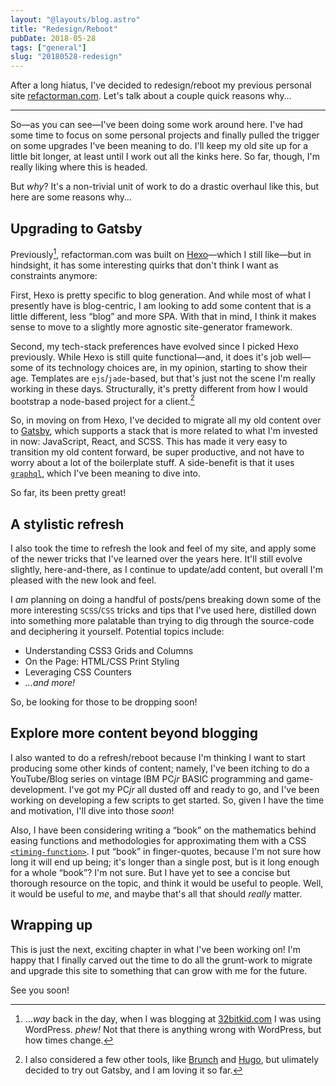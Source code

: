 ```yaml
---
layout: "@layouts/blog.astro"
title: "Redesign/Reboot"
pubDate: 2018-05-28
tags: ["general"]
slug: "20180528-redesign"
---
```

After a long hiatus, I've decided to redesign/reboot my previous personal site [refactorman.com](http://refactorman.com). Let's talk about a couple quick reasons why…

***

So—as you can see—I've been doing some work around here. I've had some time to focus on some personal projects and finally pulled the trigger on some upgrades I've been meaning to do. I'll keep my old site up for a little bit longer, at least until I work out all the kinks here. So far, though, I'm really liking where this is headed. 

But *why*? It's a non-trivial unit of work to do a drastic overhaul like this, but here are some reasons why…

## Upgrading to Gatsby

Previously[^way-back], refactorman.com was built on [Hexo](https://hexo.io/)—which I still like—but in hindsight, it has some interesting quirks that don't think I want as constraints anymore:

First, Hexo is pretty specific to blog generation. And while most of what I presently have is blog-centric, I am looking to add some content that is a little different, less &ldquo;blog&rdquo; and more SPA. With that in mind, I think it makes sense to move to a slightly more agnostic site-generator framework.

Second, my tech-stack preferences have evolved since I picked Hexo previously. While Hexo is still quite functional—and, it does it's job well—some of its technology choices are, in my opinion, starting to show their age. Templates are `ejs`/`jade`-based, but that's just not the scene I'm really working in these days. Structurally, it's pretty different from how I would bootstrap a node-based project for a client.[^also-considered]

[^also-considered]: I also considered a few other tools, like <a class="no-ref" href="https://brunch.io/">Brunch</a> and <a class="no-ref" href="https://gohugo.io/">Hugo</a>, but ulimately decided to try out Gatsby, and I am loving it so far.

So, in moving on from Hexo, I've decided to migrate all my old content over to [Gatsby](https://www.gatsbyjs.org/), which supports a stack that is more related to what I'm invested in now: JavaScript, React, and SCSS. This has made it very easy to transition my old content forward, be super productive, and not have to worry about a lot of the boilerplate stuff. A side-benefit is that it uses [`graphql`](https://graphql.org/), which I've been meaning to dive into.

So far, its been pretty great!

## A stylistic refresh

I also took the time to refresh the look and feel of my site, and apply some of the newer tricks that I've learned over the years here. It'll still evolve slightly, here-and-there, as I continue to update/add content, but overall I'm pleased with the new look and feel. 

I *am* planning on doing a handful of posts/pens breaking down some of the more interesting `SCSS`/`CSS` tricks and tips that I've used here, distilled down into something more palatable than trying to dig through the source-code and deciphering it yourself. Potential topics include:

- Understanding CSS3 Grids and Columns
- On the Page: HTML/CSS Print Styling
- Leveraging CSS Counters
- *&hellip;and more!*

So, be looking for those to be dropping soon!

## Explore more content beyond blogging

I also wanted to do a refresh/reboot because I'm thinking I want to start producing some other kinds of content; namely, I've been itching to do a YouTube/Blog series on vintage IBM PC*jr* BASIC programming and game-development. I've got my PC*jr* all dusted off and ready to go, and I've been working on developing a few scripts to get started. So, given I have the time and motivation, I'll dive into those *soon*!

Also, I have been considering writing a <q>book</q> on the mathematics behind easing functions and methodologies for approximating them with a CSS [`<timing-function>`](https://developer.mozilla.org/en-US/docs/Web/CSS/timing-function). I put <q>book</q> in finger-quotes, because I'm not sure how long it will end up being; it's longer than a single post, but is it long enough for a whole <q>book</q>? I'm not sure. But I have yet to see a concise but thorough resource on the topic, and think it would be useful to people. Well, it would be useful to *me*, and maybe that's all that should *really* matter.

## Wrapping up

This is just the next, exciting chapter in what I've been working on! I'm happy that I finally carved out the time to do all the grunt-work to migrate and upgrade this site to something that can grow with me for the future.

See you soon!

[^way-back]: &hellip;<em>way</em> back in the day, when I was blogging at <a class="no-ref" href="https://32bitkid.com">32bitkid.com</a> I was using WordPress. <em>*phew!*</em> Not that there is anything wrong with WordPress, but how times change.
